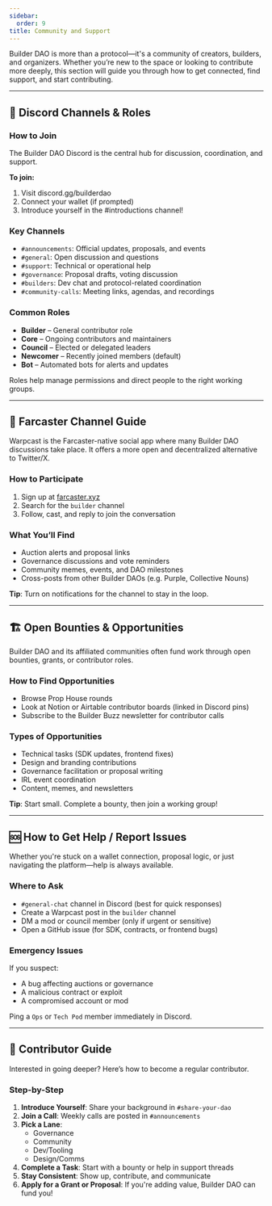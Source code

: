 ```yaml
---
sidebar:
  order: 9
title: Community and Support
---
```


Builder DAO is more than a protocol—it's a community of creators, builders, and organizers. Whether you’re new to the space or looking to contribute more deeply, this section will guide you through how to get connected, find support, and start contributing.

---

## 💬 Discord Channels & Roles

### How to Join

The Builder DAO Discord is the central hub for discussion, coordination, and support.

**To join:**

1. Visit discord.gg/builderdao
2. Connect your wallet (if prompted)
3. Introduce yourself in the #introductions channel!

### Key Channels

- `#announcements`: Official updates, proposals, and events
- `#general`: Open discussion and questions
- `#support`: Technical or operational help
- `#governance`: Proposal drafts, voting discussion
- `#builders`: Dev chat and protocol-related coordination
- `#community-calls`: Meeting links, agendas, and recordings

### Common Roles

- **Builder** – General contributor role
- **Core** – Ongoing contributors and maintainers
- **Council** – Elected or delegated leaders
- **Newcomer** – Recently joined members (default)
- **Bot** – Automated bots for alerts and updates

Roles help manage permissions and direct people to the right working groups.

---

## 📣 Farcaster Channel Guide

Warpcast is the Farcaster-native social app where many Builder DAO discussions take place. It offers a more open and decentralized alternative to Twitter/X.

### How to Participate

1. Sign up at [farcaster.xyz](https://www.farcaster.xyz/)
2. Search for the `builder` channel
3. Follow, cast, and reply to join the conversation


### What You’ll Find

- Auction alerts and proposal links
- Governance discussions and vote reminders
- Community memes, events, and DAO milestones
- Cross-posts from other Builder DAOs (e.g. Purple, Collective Nouns)

**Tip**: Turn on notifications for the channel to stay in the loop.

---

## 🏗️ Open Bounties & Opportunities

Builder DAO and its affiliated communities often fund work through open bounties, grants, or contributor roles.

### How to Find Opportunities

- Browse Prop House rounds
- Look at Notion or Airtable contributor boards (linked in Discord pins)
- Subscribe to the Builder Buzz newsletter for contributor calls

### Types of Opportunities

- Technical tasks (SDK updates, frontend fixes)
- Design and branding contributions
- Governance facilitation or proposal writing
- IRL event coordination
- Content, memes, and newsletters

**Tip**: Start small. Complete a bounty, then join a working group!

---

## 🆘 How to Get Help / Report Issues

Whether you're stuck on a wallet connection, proposal logic, or just navigating the platform—help is always available.

### Where to Ask

- `#general-chat` channel in Discord (best for quick responses)
- Create a Warpcast post in the `builder` channel
- DM a mod or council member (only if urgent or sensitive)
- Open a GitHub issue (for SDK, contracts, or frontend bugs)


### Emergency Issues

If you suspect:

- A bug affecting auctions or governance
- A malicious contract or exploit
- A compromised account or mod

Ping a `Ops` or `Tech Pod` member immediately in Discord.

---

## 🧭 Contributor Guide

Interested in going deeper? Here’s how to become a regular contributor.

### Step-by-Step

1. **Introduce Yourself**: Share your background in `#share-your-dao`
2. **Join a Call**: Weekly calls are posted in `#announcements`
3. **Pick a Lane**:
    - Governance
    - Community
    - Dev/Tooling
    - Design/Comms
4. **Complete a Task**: Start with a bounty or help in support threads
5. **Stay Consistent**: Show up, contribute, and communicate
6. **Apply for a Grant or Proposal**: If you're adding value, Builder DAO can fund you!
